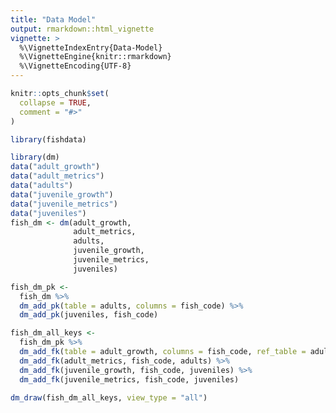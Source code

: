 ```yaml
---
title: "Data Model"
output: rmarkdown::html_vignette
vignette: >
  %\VignetteIndexEntry{Data-Model}
  %\VignetteEngine{knitr::rmarkdown}
  %\VignetteEncoding{UTF-8}
---
```


```r
knitr::opts_chunk$set(
  collapse = TRUE,
  comment = "#>"
)
```

```r
library(fishdata)
```

```r
library(dm)
data("adult_growth")
data("adult_metrics")
data("adults")
data("juvenile_growth")
data("juvenile_metrics")
data("juveniles")
fish_dm <- dm(adult_growth,
              adult_metrics,
              adults,
              juvenile_growth,
              juvenile_metrics,
              juveniles)

fish_dm_pk <-
  fish_dm %>%
  dm_add_pk(table = adults, columns = fish_code) %>%
  dm_add_pk(juveniles, fish_code)

fish_dm_all_keys <-
  fish_dm_pk %>%
  dm_add_fk(table = adult_growth, columns = fish_code, ref_table = adults) %>%
  dm_add_fk(adult_metrics, fish_code, adults) %>%
  dm_add_fk(juvenile_growth, fish_code, juveniles) %>%
  dm_add_fk(juvenile_metrics, fish_code, juveniles)

dm_draw(fish_dm_all_keys, view_type = "all")

```

